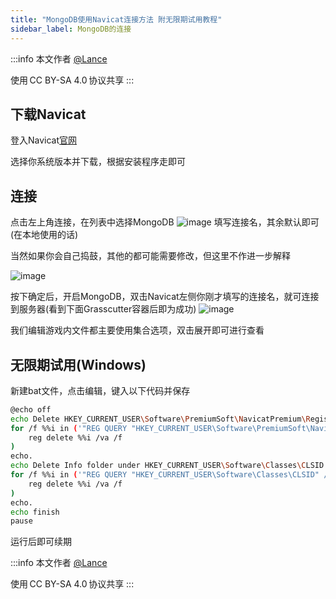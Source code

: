 ```yaml
---
title: "MongoDB使用Navicat连接方法 附无限期试用教程"
sidebar_label: MongoDB的连接
---
```

:::info
本文作者 [@Lance](https://github.com/cnlancehu/) 

使用 CC BY-SA 4.0 协议共享
:::

## 下载Navicat

登入Navicat[官网](https://www.navicat.com.cn/download/navicat-premium)

选择你系统版本并下载，根据安装程序走即可

## 连接
点击左上角连接，在列表中选择MongoDB
![image](https://user-images.githubusercontent.com/106385654/180144221-2df6f352-2a5f-4dc5-8373-f0d055807c29.png)
填写连接名，其余默认即可(在本地使用的话)

当然如果你会自己捣鼓，其他的都可能需要修改，但这里不作进一步解释

![image](https://user-images.githubusercontent.com/106385654/180144338-05fd1fae-5ebd-4ebb-add8-9ada90f342f5.png)

按下确定后，开启MongoDB，双击Navicat左侧你刚才填写的连接名，就可连接到服务器(看到下面Grasscutter容器后即为成功)
![image](https://user-images.githubusercontent.com/106385654/180144825-bc49f691-352f-489f-ba70-4165ae754d4e.png)

我们编辑游戏内文件都主要使用集合选项，双击展开即可进行查看

## 无限期试用(Windows)
新建bat文件，点击编辑，键入以下代码并保存
```bash
@echo off
echo Delete HKEY_CURRENT_USER\Software\PremiumSoft\NavicatPremium\Registration[version and language]
for /f %%i in ('"REG QUERY "HKEY_CURRENT_USER\Software\PremiumSoft\NavicatPremium" /s | findstr /L Registration"') do (
    reg delete %%i /va /f
)
echo.
echo Delete Info folder under HKEY_CURRENT_USER\Software\Classes\CLSID
for /f %%i in ('"REG QUERY "HKEY_CURRENT_USER\Software\Classes\CLSID" /s | findstr /E Info"') do (
    reg delete %%i /va /f
)
echo.
echo finish
pause
```

运行后即可续期

:::info
本文作者 [@Lance](https://github.com/cnlancehu/) 

使用 CC BY-SA 4.0 协议共享
:::